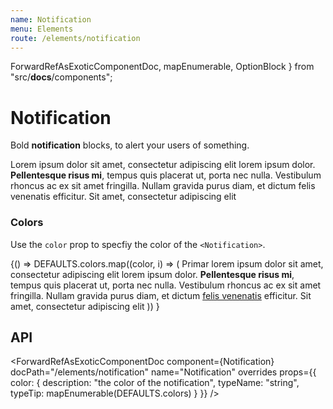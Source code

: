 ```yaml
---
name: Notification
menu: Elements
route: /elements/notification
---
```



  ForwardRefAsExoticComponentDoc,
  mapEnumerable,
  OptionBlock
} from "src/__docs__/components";

# Notification

Bold **notification** blocks, to alert your users of something.

<Playground>
  <Notification>
    <Delete as="button" />
    Lorem ipsum dolor sit amet, consectetur adipiscing elit lorem ipsum dolor.
    <strong> Pellentesque risus mi</strong>, tempus quis placerat ut, porta nec
    nulla. Vestibulum rhoncus ac ex sit amet fringilla. Nullam gravida purus
    diam, et dictum <a>felis venenatis</a> efficitur. Sit amet, consectetur
    adipiscing elit
  </Notification>
</Playground>

### Colors

Use the `color` prop to specfiy the color of the `<Notification>`.

<Playground>
  {() =>
    DEFAULTS.colors.map((color, i) => (
      <OptionBlock props={{ color }} index={i} key={i}>
        <Notification color={color}>
          <Delete as="button" />
          Primar lorem ipsum dolor sit amet, consectetur adipiscing elit lorem ipsum
          dolor. <strong>Pellentesque risus mi</strong>, tempus quis placerat ut,
          porta nec nulla. Vestibulum rhoncus ac ex sit amet fringilla. Nullam gravida
          purus diam, et dictum <a href="#felis">felis venenatis</a> efficitur. Sit
          amet, consectetur adipiscing elit
        </Notification>
      </OptionBlock>
    ))
  }
</Playground>

## API

<ForwardRefAsExoticComponentDoc
  component={Notification}
  docPath="/elements/notification"
  name="Notification"
  overrides
  props={{
    color: {
      description: "the color of the notification",
      typeName: "string",
      typeTip: mapEnumerable(DEFAULTS.colors)
    }
  }}
/>
